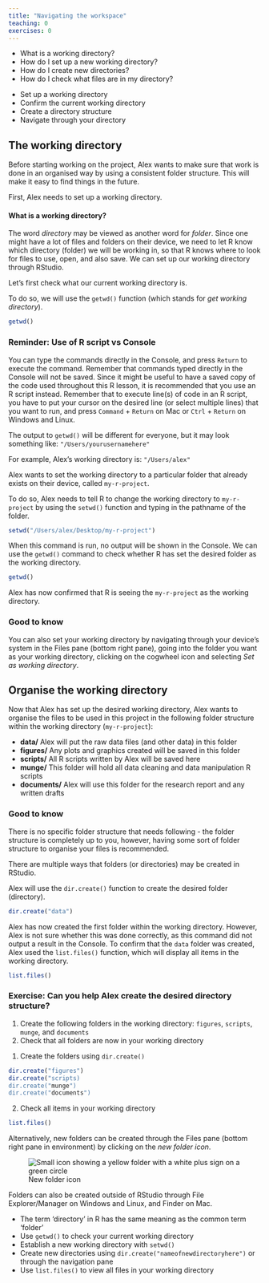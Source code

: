 ```yaml
---
title: "Navigating the workspace"
teaching: 0
exercises: 0
---
```


:::::::::::::::::::::::::::::::::::::: questions 

- What is a working directory?
- How do I set up a new working directory?
- How do I create new directories?
- How do I check what files are in my directory?

::::::::::::::::::::::::::::::::::::::::::::::::

::::::::::::::::::::::::::::::::::::: objectives

- Set up a working directory
- Confirm the current working directory
- Create a directory structure
- Navigate through your directory

::::::::::::::::::::::::::::::::::::::::::::::::

## The working directory

Before starting working on the project, Alex wants to make sure that work is done in an organised way by using a consistent folder structure. This will make it easy to find things in the future.

First, Alex needs to set up a working directory.


#### What is a working directory?
        
The word *directory* may be viewed as another word for *folder*. Since one might have a lot of files and folders on their device, we need to let R know which directory (folder) we will be working in, so that R knows where to look for files to use, open, and also save. We can set up our working directory through RStudio.

Let's first check what our current working directory is. 

To do so, we will use the `getwd()` function (which stands for *get working directory*). 

``` R
getwd()
```

:::::::::::: callout
### Reminder: Use of R script vs Console

You can type the commands directly in the Console, and press `Return` to execute the command. Remember that commands typed directly in the Console will not be saved. Since it might be useful to have a saved copy of the code used throughout this R lesson, it is recommended that you use an R script instead. Remember that to execute line(s) of code in an R script, you have to put your cursor on the desired line (or select multiple lines) that you want to run, and press `Command` + `Return` on Mac or `Ctrl` + `Return` on Windows and Linux.

::::::::::::::::

The output to `getwd()` will be different for everyone, but it may look something like: `"/Users/yourusernamehere"`

For example, Alex's working directory is: `"/Users/alex"`

Alex wants to set the working directory to a particular folder that already exists on their device, called `my-r-project`.

To do so, Alex needs to tell R to change the working directory to `my-r-project` by using the `setwd()` function and typing in the pathname of the folder. 

``` R
setwd("/Users/alex/Desktop/my-r-project")
```
     
When this command is run, no output will be shown in the Console. We can use the `getwd()` command to check whether R has set the desired folder as the working directory.

     
``` R
getwd()
```

Alex has now confirmed that R is seeing the `my-r-project` as the working directory.    

:::::::::::::::: callout
### Good to know

You can also set your working directory by navigating through your device's system in the Files pane (bottom right pane), going into the folder you want as your working directory, clicking on the cogwheel icon and selecting *Set as working directory*.
::::::::::::::::::

        
## Organise the working directory

Now that Alex has set up the desired working directory, Alex wants to organise the files to be used in this project in the following folder structure within the working directory (`my-r-project`):

- **data/** Alex will put the raw data files (and other data) in this folder
- **figures/** Any plots and graphics created will be saved in this folder
- **scripts/** All R scripts written by Alex will be saved here
- **munge/** This folder will hold all data cleaning and data manipulation R scripts
- **documents/** Alex will use this folder for the research report and any written drafts

       
::::::::::::::::: callout
### Good to know

There is no specific folder structure that needs following - the folder structure is completely up to you, however, having some sort of folder structure to organise your files is recommended. 

:::::::::::::::::::::

     
There are multiple ways that folders (or directories) may be created in RStudio. 
     
Alex will use the `dir.create()` function to create the desired folder (directory).

``` R
dir.create("data")
```

Alex has now created the first folder within the working directory. However, Alex is not sure whether this was done correctly, as this command did not output a result in the Console. To confirm that the `data` folder was created, Alex used the `list.files()` function, which will display all items in the working directory.

``` R
list.files()
```


:::::::::::::::::: challenge
### Exercise: Can you help Alex create the desired directory structure?

1. Create the following folders in the working directory: `figures`, `scripts`, `munge`, and `documents`
2. Check that all folders are now in your working directory

::::::::: solution

1. Create the folders using `dir.create()`

``` R
dir.create("figures")
dir.create("scripts)
dir.create("munge")
dir.create("documents")
```

2. Check all items in your working directory

``` R
list.files()
```

::::::::::::
:::::::::::::::::::::
         

Alternatively, new folders can be created through the Files pane (bottom right pane in environment) by clicking on the *new folder icon*.

![New folder icon](fig/new-folder.png){alt="Small icon showing a yellow folder with a white plus sign on a green circle"}

Folders can also be created outside of RStudio through File Explorer/Manager on Windows and Linux, and Finder on Mac.

::::::::::::: keypoints

- The term 'directory' in R has the same meaning as the common term 'folder' 
- Use `getwd()` to check your current working directory
- Establish a new working directory with `setwd()`
- Create new directories using `dir.create("nameofnewdirectoryhere")` or through the navigation pane
- Use `list.files()` to view all files in your working directory

:::::::::::::::::::::
